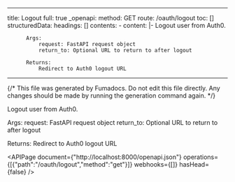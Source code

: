 <!-- AUTO-GENERATED: fumadocs-openapi (safe to overwrite) -->

---
title: Logout
full: true
_openapi:
  method: GET
  route: /oauth/logout
  toc: []
  structuredData:
    headings: []
    contents:
      - content: |-
          Logout user from Auth0.

          Args:
              request: FastAPI request object
              return_to: Optional URL to return to after logout

          Returns:
              Redirect to Auth0 logout URL
---

{/* This file was generated by Fumadocs. Do not edit this file directly. Any changes should be made by running the generation command again. */}

Logout user from Auth0.

Args:
    request: FastAPI request object
    return_to: Optional URL to return to after logout

Returns:
    Redirect to Auth0 logout URL

<APIPage document={"http://localhost:8000/openapi.json"} operations={[{"path":"/oauth/logout","method":"get"}]} webhooks={[]} hasHead={false} />